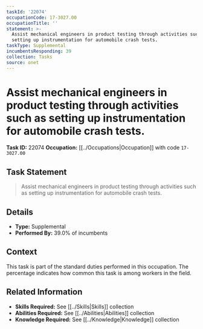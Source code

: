 ```yaml
---
taskId: '22074'
occupationCode: 17-3027.00
occupationTitle: ''
statement: >-
  Assist mechanical engineers in product testing through activities such as
  setting up instrumentation for automobile crash tests.
taskType: Supplemental
incumbentsResponding: 39
collection: Tasks
source: onet
---
```

# Assist mechanical engineers in product testing through activities such as setting up instrumentation for automobile crash tests.

**Task ID:** 22074
**Occupation:** [[../Occupations|Occupation]] with code `17-3027.00`

## Task Statement

> Assist mechanical engineers in product testing through activities such as setting up instrumentation for automobile crash tests.

## Details

- **Type:** Supplemental
- **Performed By:** 39.0% of incumbents

## Context

This task is part of the standard duties performed in this occupation. The percentage indicates how common this task is among workers in the field.

## Related Information

- **Skills Required:** See [[../Skills|Skills]] collection
- **Abilities Required:** See [[../Abilities|Abilities]] collection
- **Knowledge Required:** See [[../Knowledge|Knowledge]] collection
